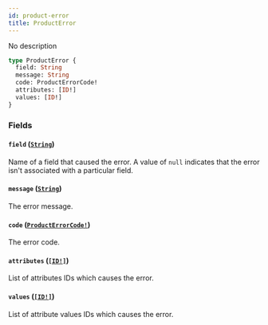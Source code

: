 ```yaml
---
id: product-error
title: ProductError
---
```


No description

```graphql
type ProductError {
  field: String
  message: String
  code: ProductErrorCode!
  attributes: [ID!]
  values: [ID!]
}
```

### Fields

#### `field` ([`String`](/api-reference/scalars/string.mdx))

Name of a field that caused the error. A value of `null` indicates that the error isn't associated with a particular field.

#### `message` ([`String`](/api-reference/scalars/string.mdx))

The error message.

#### `code` ([`ProductErrorCode!`](/api-reference/enums/product-error-code.mdx))

The error code.

#### `attributes` ([`[ID!]`](/api-reference/scalars/id.mdx))

List of attributes IDs which causes the error.

#### `values` ([`[ID!]`](/api-reference/scalars/id.mdx))

List of attribute values IDs which causes the error.
